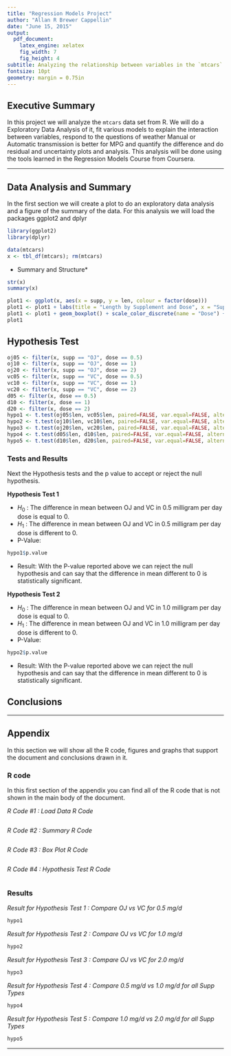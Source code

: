 ```yaml
---
title: "Regression Models Project"
author: "Allan R Brewer Cappellin"
date: "June 15, 2015"
output:
  pdf_document:
    latex_engine: xelatex
    fig_width: 7
    fig_height: 4
subtitle: Analyzing the relationship between variables in the `mtcars` data set from R.
fontsize: 10pt
geometry: margin = 0.75in
---
```


## Executive Summary

In this project we will analyze the `mtcars` data set from R. We will do a Exploratory Data Analysis of it, fit various models to explain the interaction between variables, respond to the questions of weather Manual or Automatic transmission is better for MPG and quantify the difference and do residual and uncertainty plots and analysis. This analysis will be done using the tools learned in the Regression Models Course from Coursera. 

---

## Data Analysis and Summary

In the first section we will create a plot to do an exploratory data analysis and a figure of the summary of the data. For this analysis we will load the packages ggplot2 and dplyr

```r
library(ggplot2)
library(dplyr)
```


```r
data(mtcars)
x <- tbl_df(mtcars); rm(mtcars)
```


* Summary and Structure*
```r
str(x)
summary(x)
```


```r
plot1 <- ggplot(x, aes(x = supp, y = len, colour = factor(dose)))
plot1 <- plot1 + labs(title = "Length by Supplement and Dose", x = "Supplement Type", y = "Length")
plot1 <- plot1 + geom_boxplot() + scale_color_discrete(name = "Dose") + facet_grid(~dose)
plot1
```

## Hypothesis Test


```r
oj05 <- filter(x, supp == "OJ", dose == 0.5)
oj10 <- filter(x, supp == "OJ", dose == 1)
oj20 <- filter(x, supp == "OJ", dose == 2)
vc05 <- filter(x, supp == "VC", dose == 0.5)
vc10 <- filter(x, supp == "VC", dose == 1)
vc20 <- filter(x, supp == "VC", dose == 2)
d05 <- filter(x, dose == 0.5)
d10 <- filter(x, dose == 1)
d20 <- filter(x, dose == 2)
hypo1 <- t.test(oj05$len, vc05$len, paired=FALSE, var.equal=FALSE, alternative="two.sided")
hypo2 <- t.test(oj10$len, vc10$len, paired=FALSE, var.equal=FALSE, alternative="two.sided")
hypo3 <- t.test(oj20$len, vc20$len, paired=FALSE, var.equal=FALSE, alternative="two.sided")
hypo4 <- t.test(d05$len, d10$len, paired=FALSE, var.equal=FALSE, alternative="two.sided")
hypo5 <- t.test(d10$len, d20$len, paired=FALSE, var.equal=FALSE, alternative="two.sided")
```
### Tests and Results

Next the Hypothesis tests and the p value to accept or reject the null hypothesis.

**Hypothesis Test 1**

* $H_{0}$ : The difference in mean between OJ and VC in 0.5 milligram per day dose is equal to 0.  
* $H_{1}$ : The difference in mean between OJ and VC in 0.5 milligram per day dose is different to 0.  
* P-Value:

```r
hypo1$p.value
```
* Result: With the P-value reported above we can reject the null hypothesis and can say that the difference in mean different to 0 is statistically significant.

**Hypothesis Test 2**

* $H_{0}$ : The difference in mean between OJ and VC in 1.0 milligram per day dose is equal to 0.  
* $H_{1}$ : The difference in mean between OJ and VC in 1.0 milligram per day dose is different to 0.  
* P-Value:

```r
hypo2$p.value
```
* Result: With the P-value reported above we can reject the null hypothesis and can say that the difference in mean different to 0 is statistically significant.


## Conclusions


\newpage

---

## Appendix

In this section we will show all the R code, figures and graphs that support the document and conclusions drawn in it.

### R code

In this first section of the appendix you can find all of the R code that is not shown in the main body of the document. 

*R Code #1 : Load Data R Code*

```r
```

*R Code #2 : Summary R Code*

```r
```

*R Code #3 : Box Plot R Code*

```r
```

*R Code #4 : Hypothesis Test R Code*

```r
```

### Results

*Result for Hypothesis Test 1 : Compare OJ vs VC for 0.5 mg/d*

```r
hypo1
```

*Result for Hypothesis Test 2 : Compare OJ vs VC for 1.0 mg/d*

```r
hypo2
```

*Result for Hypothesis Test 3 : Compare OJ vs VC for 2.0 mg/d*

```r
hypo3
```

*Result for Hypothesis Test 4 : Compare 0.5 mg/d vs 1.0 mg/d for all Supp Types*

```r
hypo4
```

*Result for Hypothesis Test 5 : Compare 1.0 mg/d vs 2.0 mg/d for all Supp Types*

```r
hypo5
```

---